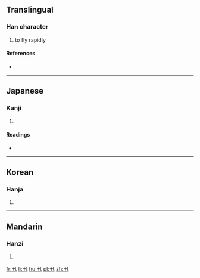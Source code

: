==Translingual==

===Han character===
{{Han char|rn=24|rad=十|as=01|sn=3|four=|canj=弓十 (NJ)}}

# to fly rapidly

====References====
* {{Han ref|kx=0155.180|dkj=02696|dj=0351.010|hdz=10050.030|uh=5342|ud=21314}}

----

==Japanese==

===Kanji===
{{ja-kanji|grade=|rs=十01}}

# {{defn|lang=ja|sort=十01}}

====Readings====
* {{ja-readings|on=[[しん]] (shin)|kun=[[とぶ]] (tobu)}}

----

==Korean==

===Hanja===
{{ko-hanja|hangeul=신|rv=sin|mr=sin}}

# {{defn|lang=ko|sort=十01}}

----

==Mandarin==

===Hanzi===
{{cmn-hanzi|pin=[[xìn]] ([[xin4]])|wg=hsin<sup>4</sup>}}

# {{defn|lang=cmn|sort=十01}}

[[fr:卂]]
[[li:卂]]
[[hu:卂]]
[[pl:卂]]
[[zh:卂]]